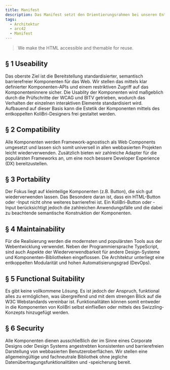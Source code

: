 ```yaml
---
title: Manifest
description: Das Manifest setzt den Orientierungsrahmen bei unseren Entscheidungen.
tags:
  - Architektur
  - arc42
  - Manifest
---
```


<div class="manifest">
	<blockquote>We make the HTML accessible and themable for reuse.</blockquote>
	<h2>§ 1 Useability</h2>
	<p>
		Das oberste Ziel ist die Bereitstellung standardisierter, semantisch barrierefreier Komponenten für das Web. Wir stellen das mittels klar definierter
		Komponenten-APIs und einem restriktiven Zugriff auf das Komponenteninnere sicher. Die Usablity der Komponenten wird maßgeblich durch die Prüfschritte der
		WCAG und BITV getrieben, wodurch das Verhalten der einzelnen interaktiven Elemente standardisiert wird. Aufbauend auf dieser Basis kann die Estetik der
		Komponenten mittels des entkoppelten KoliBri-Designers frei gestaltet werden.
	</p>
	<h2>§ 2 Compatibility</h2>
	<p>
		Alle Komponenten werden Framework-agnostisch als Web Components umgesetzt und lassen sich somit universell in allen webbasierten Projekten leicht
		wiederverwenden. Zusätzlich bieten wir zahlreiche Adapter für die populärsten Frameworks an, um eine noch bessere Developer Experience (DX) bereitzustellen.
	</p>
	<h2>§ 3 Portability</h2>
	<p>
		Der Fokus liegt auf kleinteilige Komponenten (z.B. Button), die sich gut wiederverwenden lassen. Das Besondere daran ist, dass ein HTML-Button oder -Input
		nicht ohne weiteres barrierefrei ist. Ein KoliBri-Button oder -Input berücksichtigt jedoch die zahlreichen Anwendungsfälle und die dabei zu beachtende
		semantische Konstruktion der Komponenten.
	</p>
	<h2>§ 4 Maintainability</h2>
	<p>
		Für die Realisierung werden die modernsten und populärsten Tools aus der Webentwicklung verwendet. Neben der Programmiersprache TypeScript, sind auch
		Aspekte der Wiederverwendbarkeit für andere Design-Systeme und Komponenten-Bibliotheken eingeflossen. Die Architektur unterliegt eine entkoppelten
		Modularität und hohen Automatisierungsgrad (DevOps).
	</p>
	<h2>§ 5 Functional Suitability</h2>
	<p>
		Es gibt keine vollkommene Lösung. Es ist jedoch der Anspruch, funktional alles zu ermöglichen, was übergreifend und mit dem strengen Blick auf die W3C
		Webstandards vereinbar ist. Funktionalitäten können somit entweder in die Komponenten von KoliBri selbst einfließen oder mittels des Swizzling-Konzepts
		hinzugefügt werden.
	</p>
	<h2>§ 6 Security</h2>
	<p>
		Alle Komponenten dienen ausschließlich der im Sinne eines Corporate Designs oder Design Systems angestrebten konsistenten und barrierefreien Darstellung von
		webbasierten Benutzeroberflächen. Wir stellen eine allgemeingültige und fachneutrale Bibliothek ohne jegliche Datenübertragungsfunktionalitäten und
		-speicherung bereit.
	</p>
</div>
